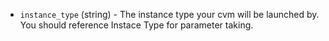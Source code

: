 <!-- Code generated from the comments of the TencentCloudRunConfig struct in builder/tencentcloud/cvm/run_config.go; DO NOT EDIT MANUALLY -->

- `instance_type` (string) - The instance type your cvm will be launched by.
  You should reference Instace Type
   for parameter taking.

<!-- End of code generated from the comments of the TencentCloudRunConfig struct in builder/tencentcloud/cvm/run_config.go; -->
